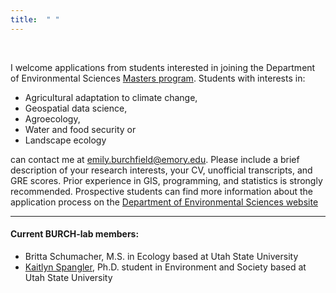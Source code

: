 ```yaml
---
title:  " "
---
```


<br />

I welcome applications from students interested in joining the Department of Environmental Sciences [Masters program](http://envs.emory.edu/home/graduate/index.html).  Students with interests in:

* Agricultural adaptation to climate change,
* Geospatial data science,
* Agroecology,
* Water and food security or
* Landscape ecology

can contact me at [emily.burchfield@emory.edu](mailto:emily.burchfield@emory.edu). Please include a brief description of your research interests, your CV, unofficial transcripts, and GRE scores.  Prior experience in GIS, programming, and statistics is strongly recommended.  Prospective students can find more information about the application process on the [Department of Environmental Sciences website](http://envs.emory.edu/home/graduate/index.html)

***
#### **Current BURCH-lab members:** 

* Britta Schumacher, M.S. in Ecology based at Utah State University
* [Kaitlyn Spangler](https://qcnr.usu.edu/envs/people/graduates/spangler_kaitlyn), Ph.D. student in Environment and Society based at Utah State University


